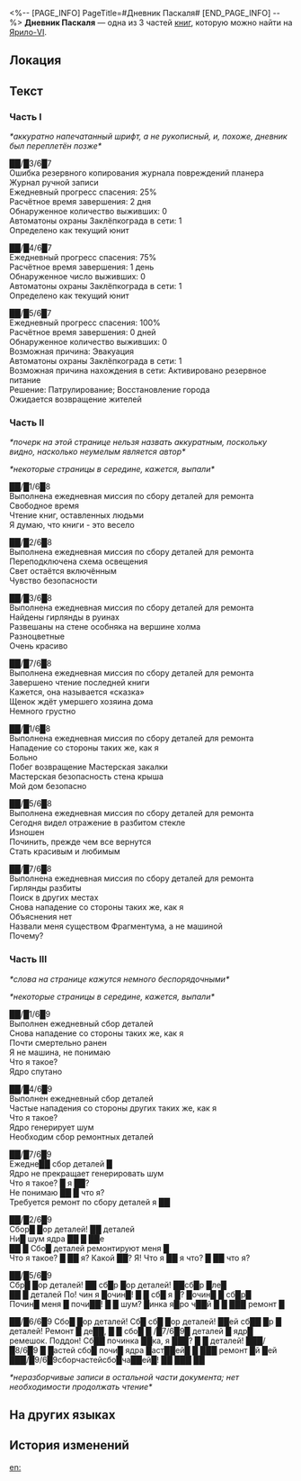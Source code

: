 <%-- [PAGE_INFO]
PageTitle=#Дневник Паскаля#
[END_PAGE_INFO] --%>
{{Дополнить}}
{{Книга Инфобокс
|id           = 146
|Название     = 
|Изображение  = Иконка Книга.png
|Мир          = Ярило-VI
|Томов        = 3
|Автор        = <!--нужно добавить-->
|Описание     = Похоже, это памятка, оставленная автоматоном. Даты на ней выцвели до такой степени, что их невозможно разобрать.
|Том1         = {{tx}}
|Источник1    = {{tx|Отсутствует источник}}
|Том2         = {{tx}}
|Источник2    = {{tx|Отсутствует источник}}
|Том3         = {{tx}}
|Источник3    = {{tx|Отсутствует источник}}
|Персонажи    = 
|Фракции      = 
}}
'''Дневник Паскаля''' — одна из 3 частей [[Книги|книг]], которую можно найти на [[Ярило-VI]].

==Локация==
{{Отметка карты|<!--название карты-->|<!--id отметки-->}}

==Текст==
===Часть I===
''*аккуратно напечатанный шрифт, а не рукописный, и, похоже, дневник был переплетён позже*''

██/█3/6█7<br />
Ошибка резервного копирования журнала повреждений планера<br />
Журнал ручной записи<br />
Ежедневный прогресс спасения: 25%<br />
Расчётное время завершения: 2 дня<br />
Обнаруженное количество выживших: 0<br />
Автоматоны охраны Заклёпкограда в сети: 1<br />
Определено как текущий юнит

██/█4/6█7<br />
Ежедневный прогресс спасения: 75%<br />
Расчётное время завершения: 1 день<br />
Обнаруженное число выживших: 0<br />
Автоматоны охраны Заклёпкограда в сети: 1<br />
Определено как текущий юнит

██/█5/6█7<br />
Ежедневный прогресс спасения: 100%<br />
Расчётное время завершения: 0 дней<br />
Обнаруженное количество выживших: 0<br />
Возможная причина: Эвакуация<br />
Автоматоны охраны Заклёпкограда в сети: 1<br />
Возможная причина нахождения в сети: Активировано резервное питание<br />
Решение: Патрулирование; Восстановление города<br />
Ожидается возвращение жителей

===Часть II===
''*почерк на этой странице нельзя назвать аккуратным, поскольку видно, насколько неумелым является автор*''

''*некоторые страницы в середине, кажется, выпали*''

██/█1/6█8<br />
Выполнена ежедневная миссия по сбору деталей для ремонта<br />
Свободное время<br />
Чтение книг, оставленных людьми<br />
Я думаю, что книги - это весело

██/█2/6█8<br />
Выполнена ежедневная миссия по сбору деталей для ремонта<br />
Переподключена схема освещения<br />
Свет остаётся включённым<br />
Чувство безопасности

██/█3/6█8<br />
Выполнена ежедневная миссия по сбору деталей для ремонта<br />
Найдены гирлянды в руинах<br />
Развешаны на стене особняка на вершине холма<br />
Разноцветные<br />
Очень красиво

██/█7/6█8<br />
Выполнена ежедневная миссия по сбору деталей для ремонта<br />
Завершено чтение последней книги<br />
Кажется, она называется «сказка»<br />
Щенок ждёт умершего хозяина дома<br />
Немного грустно

██/█1/6█8<br />
Выполнена ежедневная миссия по сбору деталей для ремонта<br />
Нападение со стороны таких же, как я<br />
Больно<br />
Побег возвращение Мастерская закалки<br />
Мастерская безопасность стена крыша<br />
Мой дом безопасно

██/█5/6█8<br />
Выполнена ежедневная миссия по сбору деталей для ремонта<br />
Сегодня видел отражение в разбитом стекле<br />
Изношен<br />
Починить, прежде чем все вернутся<br />
Стать красивым и любимым

██/█7/6█8<br />
Выполнена ежедневная миссия по сбору деталей для ремонта<br />
Гирлянды разбиты<br />
Поиск в других местах<br />
Снова нападение со стороны таких же, как я<br />
Объяснения нет<br />
Назвали меня существом Фрагментума, а не машиной<br />
Почему?

===Часть III===
''*слова на странице кажутся немного беспорядочными*''

''*некоторые страницы в середине, кажется, выпали*''

██/█1/6█9<br />
Выполнен ежедневный сбор деталей<br />
Снова нападение со стороны таких же, как я<br />
Почти смертельно ранен<br />
Я не машина, не понимаю<br />
Что я такое?<br />
Ядро спутано

██/█4/6█9<br />
Выполнен ежедневный сбор деталей<br />
Частые нападения со стороны других таких же, как я<br />
Что я такое?<br />
Ядро генерирует шум<br />
Необходим сбор ремонтных деталей

██/█7/6█9<br />
Ежедне██ сбор деталей █<br />
Ядро не прекращает генерировать шум<br />
Что я такое? █ я ██?<br />
Не понимаю ██ █ что я?<br />
Требуется ремонт по сбору деталей я ██

██/█2/6█9<br />
Сбор█ █ор деталей! ██ деталей<br />
Ни█ шум ядра ██ █ ██e<br />
██ █ Сбо█ деталей ремонтируют меня █<br />
Что я такое? █ ██ я? Какой ██? Я! Что я ██ я что? █ ██ что я?

██/█5/6█9<br />
Сбр█ █ор деталей! ██ сб█р █ор деталей! ██сб█р █ле█<br />
██ █ деталей По! чин я █очин█! █ █ сб█ я █? █очин█ █ сб█р█<br />
Почин█ меня █ почи██! █ █ шум? █инка я█ро ч██й █ █ ███ ремонт █

██/█6/6█9 Сбо█ █ор деталей! Сб█ сб█ █ор деталей! ██ей сб██ █р █ деталей! Ремонт █ де██, █ █ сбо█ █ /█7/6█9█ деталей █ ядр█ ремешок. Поддон! Сб██ починка ██ка, я ███? █ █ деталей! ███/█8/6█9 █ █астей сбо█ почи█ ядра █аст██ей█ █ ███ ремонт █й █ей ███/█9/6█9сборчастейсбо█ча██ей█! ██ ███ ██

''*неразборчивые записи в остальной части документа; нет необходимости продолжать чтение*''

==На других языках==
{{На других языках
|en   = Pascal's Diary
|zhs  = 帕斯卡的日志
|zht  = 帕斯卡的日誌
|ja   = パスカルの日記
|ko   = 파스칼의 일지
|es   = Diario de Pascal
|fr   = Journal de Pascal
|ru   = Дневник Паскаля
|th   = ไดอารี่ของ Pascal
|vi   = Nhật Ký Pascal
|de   = Pascals Tagebuch
|id   = Buku Harian Pascal
|pt   = Diário de Pascal
}}

==История изменений==
{{История изменений|3.5}}

[[en:]]